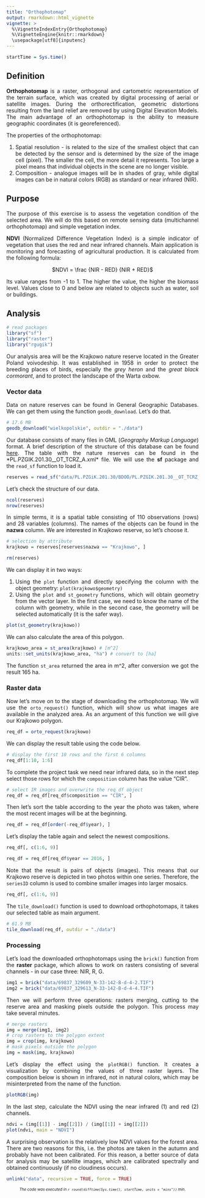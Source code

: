 ```yaml
---
title: "Orthophotomap"
output: rmarkdown::html_vignette
vignette: >
  %\VignetteIndexEntry{Orthophotomap}
  %\VignetteEngine{knitr::rmarkdown}
  \usepackage[utf8]{inputenc}
---
```


<style>
body {text-align: justify}
</style>

```r
startTime = Sys.time()
```

## Definition

**Orthophotomap** is a raster, orthogonal and cartometric representation of the terrain surface, which was created by digital processing of aerial or satellite images.
During the orthorectification, geometric distortions resulting from the land relief are removed by using Digital Elevation Models.
The main advantage of an orthophotomap is the ability to measure geographic coordinates (it is georeferenced).

The properties of the orthophotomap:

1. Spatial resolution - is related to the size of the smallest object that can be detected by the sensor and is determined by the size of the image cell (pixel).
The smaller the cell, the more detail it represents.
Too large a pixel means that individual objects in the scene are no longer visible.
2. Composition - analogue images will be in shades of gray, while digital images can be in natural colors (RGB) as standard or near infrared (NIR).

## Purpose

The purpose of this exercise is to assess the vegetation condition of the selected area. 
We will do this based on remote sensing data (multichannel orthophotomap) and simple vegetation index.

**NDVI** (Normalized Difference Vegetation Index) is a simple indicator of vegetation that uses the red and near infrared channels.
Main application is monitoring and forecasting of agricultural production.
It is calculated from the following formula:

<center> $NDVI = \frac {NIR - RED} {NIR + RED}$ </center>

Its value ranges from -1 to 1.
The higher the value, the higher the biomass level.
Values close to 0 and below are related to objects such as water, soil or buildings.

## Analysis

```r
# read packages
library("sf")
library("raster")
library("rgugik")
```

Our analysis area will be the Krajkowo nature reserve located in the Greater Poland voivodeship. 
It was established in 1958 in order to protect the breeding places of birds, especially the *grey heron* and the *great black cormorant*, and to protect the landscape of the Warta oxbow.

### Vector data

Data on nature reserves can be found in General Geographic Databases.
We can get them using the function `geodb_download`.
Let's do that.

```r
# 17.6 MB
geodb_download("wielkopolskie", outdir = "./data")
```

Our database consists of many files in GML (*Geography Markup Language*) format.
A brief description of the structure of this database can be found [here](https://kadyb.github.io/rgugik/articles/articles/geodb_description.html).
The table with the nature reserves can be found in the *PL.PZGIK.201.30__OT_TCRZ_A.xml* file.
We will use the **sf** package and the `read_sf` function to load it.

```r
reserves = read_sf("data/PL.PZGiK.201.30/BDOO/PL.PZGIK.201.30__OT_TCRZ_A.xml")
```

Let's check the structure of our data.

```r
ncol(reserves)
nrow(reserves)
```

In simple terms, it is a spatial table consisting of 110 observations (rows) and 28 variables (columns).
The names of the objects can be found in the **nazwa** column.
We are interested in Krajkowo reserve, so let's choose it.

```r
# selection by attribute
krajkowo = reserves[reserves$nazwa == "Krajkowo", ]
```

```r
rm(reserves)
```


We can display it in two ways:

1. Using the `plot` function and directly specifying the column with the object geometry: `plot(krajkowo$geometry)`
2. Using the `plot` and `st_geometry` functions, which will obtain geometry from the vector layer. In the first case, we need to know the name of the column with geometry, while in the second case, the geometry will be selected automatically (it is the safer way).

```r
plot(st_geometry(krajkowo))
```

We can also calculate the area of this polygon.

```r
krajkowo_area = st_area(krajkowo) # [m^2]
units::set_units(krajkowo_area, "ha") # convert to [ha]
```

The function `st_area` returned the area in m^2, after conversion we got the result 165 ha.

### Raster data

Now let's move on to the stage of downloading the orthophotomap.
We will use the `orto_request()` function, which will show us what images are available in the analyzed area.
As an argument of this function we will give our Krajkowo polygon.

```r
req_df = orto_request(krajkowo)
```

We can display the result table using the code below.

```r
# display the first 10 rows and the first 6 columns
req_df[1:10, 1:6]
```

To complete the project task we need near infrared data, so in the next step select those rows for which the `composition` column has the value "CIR".

```r
# select IR images and overwrite the req_df object
req_df = req_df[req_df$composition == "CIR", ]
```

Then let's sort the table according to the year the photo was taken, where the most recent images will be at the beginning.

```r
req_df = req_df[order(-req_df$year), ]
```

Let's display the table again and select the newest compositions.

```r
req_df[, c(1:6, 9)]
```

```r
req_df = req_df[req_df$year == 2016, ]
```

Note that the result is pairs of objects (images).
This means that our Krajkowo reserve is depicted in two photos within one series.
Therefore, the `seriesID` column is used to combine smaller images into larger mosaics.

```r
req_df[, c(1:6, 9)]
```

The `tile_download()` function is used to download orthophotomaps, it takes our selected table as main argument.

```r
# 61.9 MB
tile_download(req_df, outdir = "./data")
```

### Processing

Let's load the downloaded orthophotomaps using the `brick()` function from the **raster** package, which allows to work on rasters consisting of several channels - in our case three: NIR, R, G.

```r
img1 = brick("data/69837_329609_N-33-142-B-d-4-2.TIF")
img2 = brick("data/69837_329613_N-33-142-B-d-4-4.TIF")
```

Then we will perform three operations: rasters merging, cutting to the reserve area and masking pixels outside the polygon.
This process may take several minutes.

```r
# merge rasters
img = merge(img1, img2)
# crop rasters to the polygon extent
img = crop(img, krajkowo)
# mask pixels outside the polygon
img = mask(img, krajkowo)
```

Let's display the effect using the `plotRGB()` function.
It creates a visualization by combining the values of three raster layers.
The composition below is shown in infrared, not in natural colors, which may be misinterpreted from the name of the function.

```r
plotRGB(img)
```

In the last step, calculate the NDVI using the near infrared (1) and red (2) channels.

```r
ndvi = (img[[1]] - img[[2]]) / (img[[1]] + img[[2]])
plot(ndvi, main = "NDVI")
```

A surprising observation is the relatively low NDVI values for the forest area.
There are two reasons for this, i.e. the photos are taken in the autumn and probably have not been calibrated.
For this reason, a better source of data for analysis may be satellite images, which are calibrated spectrally and obtained continuously (if no cloudiness occurs).

```r
unlink("data", recursive = TRUE, force = TRUE)
```

<center> <font size = "1"> <i>
The code was executed in `r round(difftime(Sys.time(), startTime, units = "mins"))` min.
<center> </font> </i>
